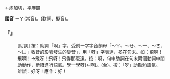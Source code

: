 
=={{ruby|呀|ㄧㄚ}}==

←虛加切，平麻韻{{ruby|＝|ㄧㄚ}}

'''國音''' <rt>ㄧㄚ</rt>{{ruby|←|ㄧㄚ}}(常音)。(歎詞、擬音)。

    

==='''『{{ruby|呀|ㄧㄚ}}』'''===
: [助詞] 按：助詞「啊」字，受前一字字音韻母「～ㄚ、～ㄝ、～ㄧ、～ㄛ、～ㄩ」收音的影響發生的變音{{ruby|「|ㄧㄚ}}」，用「呀」字表達，多在句末。如：飛啊！飛啊！→飛呀！飛呀！飛得那麼遠。按：呀，句中助詞在句末兩個動詞中間助動作，斷續進行語氣。學一學呀(←啊)。(台){{ruby|學|ㄜㆷ ͘}}{{ruby|看|ㄎㄨㆩ˪}}{{ruby|覓|ㆠㄞ˫}}{{ruby|/|ㄇㄞ˫}}{{ruby|咧|ㄌㆤ˪}}。按：「呀」助勸勉語氣。
:辨誤：好呀！應作：好{{ruby|哇|ㄨㄚ}}！
:
    
